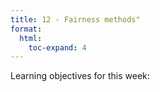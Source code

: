 ```yaml
---
title: 12 - Fairness methods"
format:
  html:
    toc-expand: 4
---
```


Learning objectives for this week:
